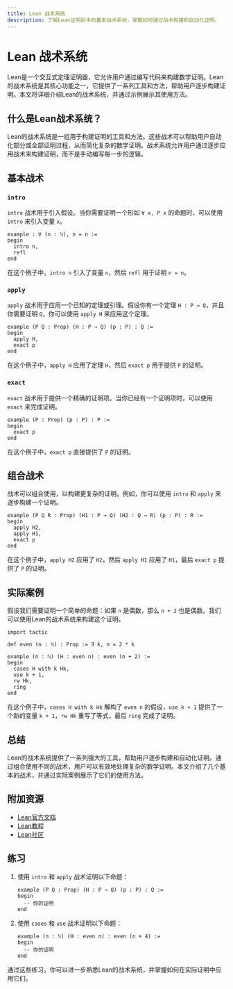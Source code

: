 ```yaml
---
title: Lean 战术系统
description: 了解Lean证明助手的基本战术系统，掌握如何通过战术构建和自动化证明。
---
```


# Lean 战术系统

Lean是一个交互式定理证明器，它允许用户通过编写代码来构建数学证明。Lean的战术系统是其核心功能之一，它提供了一系列工具和方法，帮助用户逐步构建证明。本文将详细介绍Lean的战术系统，并通过示例展示其使用方法。

## 什么是Lean战术系统？

Lean的战术系统是一组用于构建证明的工具和方法。这些战术可以帮助用户自动化部分或全部证明过程，从而简化复杂的数学证明。战术系统允许用户通过逐步应用战术来构建证明，而不是手动编写每一步的逻辑。

## 基本战术

### `intro`

`intro` 战术用于引入假设。当你需要证明一个形如 `∀ x, P x` 的命题时，可以使用 `intro` 来引入变量 `x`。

```lean
example : ∀ (n : ℕ), n = n :=
begin
  intro n,
  refl
end
```

在这个例子中，`intro n` 引入了变量 `n`，然后 `refl` 用于证明 `n = n`。

### `apply`

`apply` 战术用于应用一个已知的定理或引理。假设你有一个定理 `H : P → Q`，并且你需要证明 `Q`，你可以使用 `apply H` 来应用这个定理。

```lean
example (P Q : Prop) (H : P → Q) (p : P) : Q :=
begin
  apply H,
  exact p
end
```

在这个例子中，`apply H` 应用了定理 `H`，然后 `exact p` 用于提供 `P` 的证明。

### `exact`

`exact` 战术用于提供一个精确的证明项。当你已经有一个证明项时，可以使用 `exact` 来完成证明。

```lean
example (P : Prop) (p : P) : P :=
begin
  exact p
end
```

在这个例子中，`exact p` 直接提供了 `P` 的证明。

## 组合战术

战术可以组合使用，以构建更复杂的证明。例如，你可以使用 `intro` 和 `apply` 来逐步构建一个证明。

```lean
example (P Q R : Prop) (H1 : P → Q) (H2 : Q → R) (p : P) : R :=
begin
  apply H2,
  apply H1,
  exact p
end
```

在这个例子中，`apply H2` 应用了 `H2`，然后 `apply H1` 应用了 `H1`，最后 `exact p` 提供了 `P` 的证明。

## 实际案例

假设我们需要证明一个简单的命题：如果 `n` 是偶数，那么 `n + 2` 也是偶数。我们可以使用Lean的战术系统来构建这个证明。

```lean
import tactic

def even (n : ℕ) : Prop := ∃ k, n = 2 * k

example (n : ℕ) (H : even n) : even (n + 2) :=
begin
  cases H with k Hk,
  use k + 1,
  rw Hk,
  ring
end
```

在这个例子中，`cases H with k Hk` 解构了 `even n` 的假设，`use k + 1` 提供了一个新的变量 `k + 1`，`rw Hk` 重写了等式，最后 `ring` 完成了证明。

## 总结

Lean的战术系统提供了一系列强大的工具，帮助用户逐步构建和自动化证明。通过组合使用不同的战术，用户可以有效地处理复杂的数学证明。本文介绍了几个基本的战术，并通过实际案例展示了它们的使用方法。

## 附加资源

- [Lean官方文档](https://leanprover.github.io/documentation/)
- [Lean教程](https://leanprover.github.io/theorem_proving_in_lean/)
- [Lean社区](https://leanprover.zulipchat.com/)

## 练习

1. 使用 `intro` 和 `apply` 战术证明以下命题：
   ```lean
   example (P Q : Prop) (H : P → Q) (p : P) : Q :=
   begin
     -- 你的证明
   end
   ```

2. 使用 `cases` 和 `use` 战术证明以下命题：
   ```lean
   example (n : ℕ) (H : even n) : even (n + 4) :=
   begin
     -- 你的证明
   end
   ```

通过这些练习，你可以进一步熟悉Lean的战术系统，并掌握如何在实际证明中应用它们。